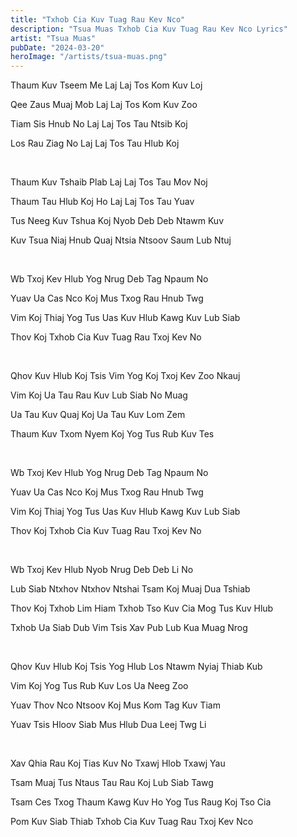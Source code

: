 ```yaml
---
title: "Txhob Cia Kuv Tuag Rau Kev Nco"
description: "Tsua Muas Txhob Cia Kuv Tuag Rau Kev Nco Lyrics"
artist: "Tsua Muas"
pubDate: "2024-03-20"
heroImage: "/artists/tsua-muas.png"
---
```


Thaum Kuv Tseem Me Laj Laj Tos Kom Kuv Loj

Qee Zaus Muaj Mob Laj Laj Tos Kom Kuv Zoo

Tiam Sis Hnub No Laj Laj Tos Tau Ntsib Koj

Los Rau Ziag No Laj Laj Tos Tau Hlub Koj

<br />

Thaum Kuv Tshaib Plab Laj Laj Tos Tau Mov Noj

Thaum Tau Hlub Koj Ho Laj Laj Tos Tau Yuav

Tus Neeg Kuv Tshua Koj Nyob Deb Deb Ntawm Kuv

Kuv Tsua Niaj Hnub Quaj Ntsia Ntsoov Saum Lub Ntuj

<br />

Wb Txoj Kev Hlub Yog Nrug Deb Tag Npaum No

Yuav Ua Cas Nco Koj Mus Txog Rau Hnub Twg

Vim Koj Thiaj Yog Tus Uas Kuv Hlub Kawg Kuv Lub Siab

Thov Koj Txhob Cia Kuv Tuag Rau Txoj Kev No

<br />

Qhov Kuv Hlub Koj Tsis Vim Yog Koj Txoj Kev Zoo Nkauj

Vim Koj Ua Tau Rau Kuv Lub Siab No Muag

Ua Tau Kuv Quaj Koj Ua Tau Kuv Lom Zem

Thaum Kuv Txom Nyem Koj Yog Tus Rub Kuv Tes

<br />

Wb Txoj Kev Hlub Yog Nrug Deb Tag Npaum No

Yuav Ua Cas Nco Koj Mus Txog Rau Hnub Twg

Vim Koj Thiaj Yog Tus Uas Kuv Hlub Kawg Kuv Lub Siab

Thov Koj Txhob Cia Kuv Tuag Rau Txoj Kev No

<br />

Wb Txoj Kev Hlub Nyob Nrug Deb Deb Li No

Lub Siab Ntxhov Ntxhov Ntshai Tsam Koj Muaj Dua Tshiab

Thov Koj Txhob Lim Hiam Txhob Tso Kuv Cia Mog Tus Kuv Hlub

Txhob Ua Siab Dub Vim Tsis Xav Pub Lub Kua Muag Nrog

<br />

Qhov Kuv Hlub Koj Tsis Yog Hlub Los Ntawm Nyiaj Thiab Kub

Vim Koj Yog Tus Rub Kuv Los Ua Neeg Zoo

Yuav Thov Nco Ntsoov Koj Mus Kom Tag Kuv Tiam

Yuav Tsis Hloov Siab Mus Hlub Dua Leej Twg Li

<br />

Xav Qhia Rau Koj Tias Kuv No Txawj Hlob Txawj Yau

Tsam Muaj Tus Ntaus Tau Rau Koj Lub Siab Tawg

Tsam Ces Txog Thaum Kawg Kuv Ho Yog Tus Raug Koj Tso Cia

Pom Kuv Siab Thiab Txhob Cia Kuv Tuag Rau Txoj Kev Nco
